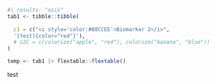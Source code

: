 ```r
#| results: "asis"
tab1 <- tibble::tibble(
  
  c1 = c("<i style='color:#88CCEE'>Biomarker 2</i>", 
  '[test]{color="red"}'),
  # c2C = c(colorize("apple", "red"), colorize("banana", "blue"))
)

temp <- tab1 |> flextable::flextable()
```

[test]{color="red"}